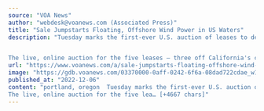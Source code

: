 ```yaml
---
source: "VOA News"
author: "webdesk@voanews.com (Associated Press)"
title: "Sale Jumpstarts Floating, Offshore Wind Power in US Waters"
description: "Tuesday marks the first-ever U.S. auction of leases to develop commercial-scale floating wind farms in the deep waters off the West Coast.


The live, online auction for the five leases — three off California's central coast and two off its northern coast — h…"
url: "https://www.voanews.com/a/sale-jumpstarts-floating-offshore-wind-power-in-us-waters-/6863894.html"
image: "https://gdb.voanews.com/03370000-0aff-0242-6f6a-08dad722cdae_w1200_r1.jpg"
published_at: "2022-12-06"
content: "portland, oregon  Tuesday marks the first-ever U.S. auction of leases to develop commercial-scale floating wind farms in the deep waters off the West Coast.
The live, online auction for the five lea… [+4667 chars]"
---
```



